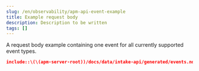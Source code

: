 ```yaml
---
slug: /en/observability/apm-api-event-example
title: Example request body
description: Description to be written
tags: []
---
```


<div id="apm-api-event-example"></div>

A request body example containing one event for all currently supported event types.

```json
include::\(\(apm-server-root))/docs/data/intake-api/generated/events.ndjson[]
```
